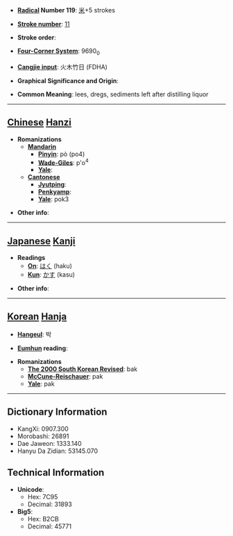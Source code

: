 * '''[[Wiktionary:Chinese radical index| Radical]] Number 119''': [[Wiktionary:Chinese radical index 米|米]]+5 strokes

* '''[[Wiktionary:Chinese total strokes index|Stroke number]]''': [[Wiktionary:Chinese total strokes index 11|11]]

* '''Stroke order''': 

* '''[[Wiktionary:Chinese four corner index|Four-Corner System]]''': 9690<sub>0</sub>

* '''[[Wiktionary:Chinese Cangjie index|Cangjie input]]''': 火木竹日 (FDHA)

* '''Graphical Significance and Origin''': 

* '''Common Meaning''': lees, dregs, sediments left after distilling liquor

----

== [[Chinese]] [[Hanzi]] ==

* '''Romanizations'''
** '''[[Mandarin]]'''
*** '''[[Pinyin]]''': pò (po4)
*** '''[[Wade-Giles]]''': p'o<sup>4</sup>
*** '''[[Yale]]''': 
** '''[[Cantonese]]'''
*** '''[[Jyutping]]''':
*** '''[[Penkyamp]]''': 
*** '''[[Yale]]''': pok3

* '''Other info''': 

----

== [[Japanese]] [[Kanji]] ==

* '''Readings'''
** '''[[On]]''': [[はく]] (haku)
** '''[[Kun]]''': [[かす]] (kasu)

* '''Other info''':  

----

== [[Korean]] [[Hanja]] ==

* '''[[Hangeul]]''': 박

* '''[[Eumhun]] reading''': 

* '''Romanizations'''
** '''[[The 2000 South Korean Revised Romanization|The 2000 South Korean Revised]]''': bak
** '''[[McCune-Reischauer]]''': pak
** '''[[Yale]]''': pak

----

== Dictionary Information ==

* KangXi: 0907.300
* Morobashi: 26891
* Dae Jaweon: 1333.140
* Hanyu Da Zidian: 53145.070

== Technical Information ==

* '''Unicode''':
** Hex: 7C95
** Decimal: 31893
* '''Big5''':
** Hex: B2CB
** Decimal: 45771